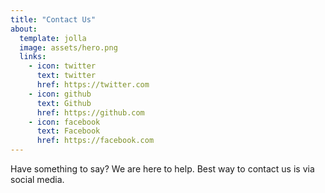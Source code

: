 ```yaml
---
title: "Contact Us"
about:
  template: jolla
  image: assets/hero.png
  links:
    - icon: twitter
      text: twitter
      href: https://twitter.com
    - icon: github
      text: Github
      href: https://github.com
    - icon: facebook
      text: Facebook
      href: https://facebook.com
---
```



Have something to say? We are here to help. Best way to contact us is via social media.
